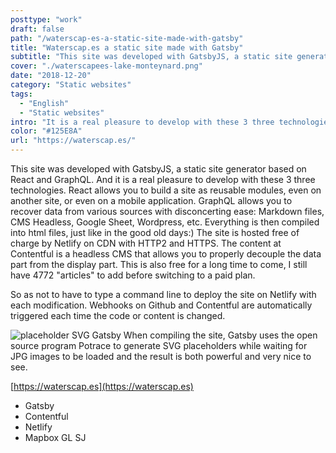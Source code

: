 ```yaml
---
posttype: "work"
draft: false
path: "/waterscap-es-a-static-site-made-with-gatsby"
title: "Waterscap.es a static site made with Gatsby"
subtitle: "This site was developed with GatsbyJS, a static site generator based on React and GraphQL."
cover: "./waterscapees-lake-monteynard.png"
date: "2018-12-20"
category: "Static websites"
tags: 
  - "English"
  - "Static websites"
intro: "It is a real pleasure to develop with these 3 three technologies. React allows you to build a site as reusable modules, even on another site, or even on a mobile application."
color: "#125E8A"
url: "https://waterscap.es/"
---
```


This site was developed with GatsbyJS, a static site generator based on React and GraphQL. And it is a real pleasure to develop with these 3 three technologies. React allows you to build a site as reusable modules, even on another site, or even on a mobile application. GraphQL allows you to recover data from various sources with disconcerting ease: Markdown files, CMS Headless, Google Sheet, Wordpress, etc. Everything is then compiled into html files, just like in the good old days:) The site is hosted free of charge by Netlify on CDN with HTTP2 and HTTPS. The content at Contentful is a headless CMS that allows you to properly decouple the data part from the display part. This is also free for a long time to come, I still have 4772 "articles" to add before switching to a paid plan.

So as not to have to type a command line to deploy the site on Netlify with each modification. Webhooks on Github and Contentful are automatically triggered each time the code or content is changed.

![placeholder SVG Gatsby](./Capture-d-ecran-2018-11-15-a-08.57.22.jpg)
When compiling the site, Gatsby uses the open source program Potrace to generate SVG placeholders while waiting for JPG images to be loaded and the result is both powerful and very nice to see.

[https://waterscap.es](https://waterscap.es)

- Gatsby
- Contentful
- Netlify
- Mapbox GL SJ